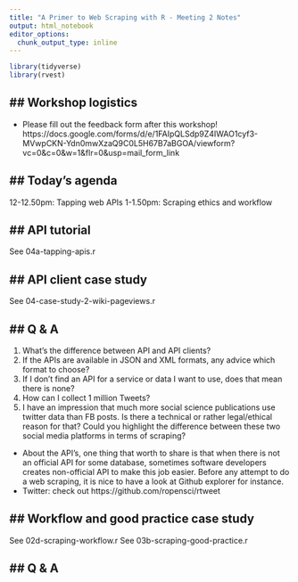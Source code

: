 ```yaml
---
title: "A Primer to Web Scraping with R - Meeting 2 Notes"
output: html_notebook
editor_options: 
  chunk_output_type: inline
---
```



```r
library(tidyverse)
library(rvest)
```


## Workshop logistics
---------------------------------

- Please fill out the feedback form after this workshop! https://docs.google.com/forms/d/e/1FAIpQLSdp9Z4IWAO1cyf3-MVwpCKN-Ydn0mwXzaQ9C0L5H67B7aBGOA/viewform?vc=0&c=0&w=1&flr=0&usp=mail_form_link



## Today's agenda
---------------------------------

12-12.50pm: Tapping web APIs
1-1.50pm: Scraping ethics and workflow


## API tutorial
---------------------------------

See 04a-tapping-apis.r



## API client case study
---------------------------------

See 04-case-study-2-wiki-pageviews.r



## Q & A
---------------------------------

1. What’s the difference between API and API clients?
2. If the APIs are available in JSON and XML formats, any advice which format to choose?
3. If I don't find an API for a service or data I want to use, does that mean there is none?
4. How can I collect 1 million Tweets?
5. I have an impression that much more social science publications use twitter data than FB posts. Is there a technical or rather legal/ethical reason for that? Could you highlight the difference between these two social media platforms in terms of scraping?


- About the API's, one thing that worth to share is that when there is not an official API for some database, sometimes software developers creates non-official API to make this job easier. Before any attempt to do a web scraping, it is nice to have a look at Github explorer for instance.
- Twitter: check out https://github.com/ropensci/rtweet


## Workflow and good practice case study
---------------------------------

See 02d-scraping-workflow.r
See 03b-scraping-good-practice.r


## Q & A
---------------------------------




